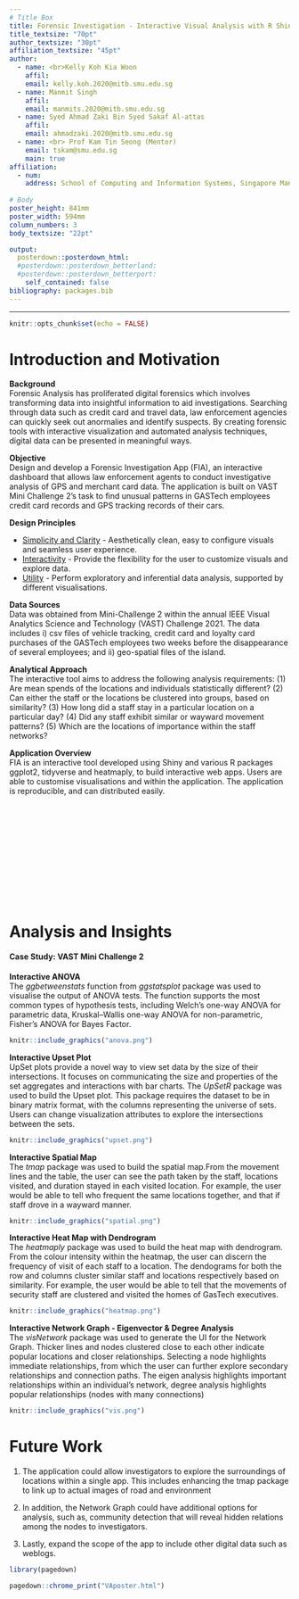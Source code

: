 ```yaml
---
# Title Box
title: Forensic Investigation - Interactive Visual Analysis with R Shiny <br>
title_textsize: "70pt"
author_textsize: "30pt"
affiliation_textsize: "45pt"
author:
  - name: <br>Kelly Koh Kia Woon 
    affil: 
    email: kelly.koh.2020@mitb.smu.edu.sg
  - name: Manmit Singh
    affil: 
    email: manmits.2020@mitb.smu.edu.sg
  - name: Syed Ahmad Zaki Bin Syed Sakaf Al-attas
    affil: 
    email: ahmadzaki.2020@mitb.smu.edu.sg
  - name: <br> Prof Kam Tin Seong (Mentor)
    email: tskam@smu.edu.sg
    main: true
affiliation:
  - num: 
    address: School of Computing and Information Systems, Singapore Management University
    
# Body
poster_height: 841mm 
poster_width: 594mm
column_numbers: 3
body_textsize: "22pt"

output: 
  posterdown::posterdown_html:
  #posterdown::posterdown_betterland:
  #posterdown::posterdown_betterport:
    self_contained: false
bibliography: packages.bib
---
```



---

```r
knitr::opts_chunk$set(echo = FALSE)
```

# Introduction and Motivation

**Background**<br>
Forensic Analysis has proliferated digital forensics which involves transforming data into insightful information to aid investigations. Searching through data such as credit card and travel data, law enforcement agencies can quickly seek out anormalies and identify suspects. By creating forensic tools with interactive visualization and automated analysis techniques, digital data can be presented in meaningful ways. 

**Objective**<br>
Design and develop a Forensic Investigation App (FIA), an interactive dashboard that allows law enforcement agents to conduct investigative analysis of GPS and merchant card data. The application is built on VAST Mini Challenge 2's task to find unusual patterns in GASTech employees credit card records and GPS tracking records of their cars. 

**Design Principles**<br>

- <u>Simplicity and Clarity</u> - Aesthetically clean, easy to configure visuals and seamless user experience.
- <u>Interactivity</u> - Provide the flexibility for the user to customize visuals and explore data.
- <u>Utility</u> - Perform exploratory and inferential data analysis, supported by different visualisations.


**Data Sources**<br>
Data was obtained from Mini-Challenge 2 within the annual IEEE Visual Analytics Science and Technology (VAST) Challenge 2021. The data includes i) csv files of vehicle tracking, credit card and loyalty card purchases of the GASTech employees two weeks before the disappearance of several employees; and ii) geo-spatial files of the island.


**Analytical Approach**<br>
The interactive tool aims to address the following analysis requirements:
(1)	Are mean spends of the locations and individuals statistically different?
(2)	Can either the staff or the locations be clustered into groups, based on similarity?
(3)	How long did a staff stay in a particular location on a particular day? 
(4)	Did any staff exhibit similar or wayward movement patterns? 
(5)	Which are the locations of importance within the staff networks?

**Application Overview**<br>
FIA is an interactive tool developed using Shiny and various R packages ggplot2, tidyverse and heatmaply, to build interactive web apps. Users are able to customise visualisations and within the application. The application is reproducible, and can distributed easily.
 <br>
 <br>
 <br>
 <br>
 <br>
 <br>
 <br>
 <br>
 <br>
 <br>
 <br>
 <br>
 
# Analysis and Insights
\vspace{-100pt}
#### Case Study: VAST Mini Challenge 2
\vspace{-100pt}
**Interactive ANOVA**<br>
The *ggbetweenstats* function from *ggstatsplot* package was used to visualise the output of ANOVA tests. The function supports the most common types of hypothesis tests, including Welch’s one-way ANOVA for parametric data, Kruskal–Wallis one-way ANOVA for non-parametric, Fisher’s ANOVA for Bayes Factor.

\vspace{-100pt}
```r
knitr::include_graphics("anova.png")
```
\vspace{-100pt}
**Interactive Upset Plot**<br>
UpSet plots provide a novel way to view set data by the size of their intersections. It focuses on communicating the size and properties of the set aggregates and interactions with bar charts. The *UpSetR* package was used to build the Upset plot. This package requires the dataset to be in binary matrix format, with the columns representing the universe of sets. Users can change visualization attributes to explore the intersections between the sets. 

\vspace{-100pt}
```r
knitr::include_graphics("upset.png")
```
\vspace{-100pt}

**Interactive Spatial Map **<br>
The *tmap* package was used to build the spatial map.From the movement lines and the table, the user can see the path taken by the staff, locations visited, and duration stayed in each visited location. For example, the user would be able to tell who frequent the same locations together, and that if staff drove in a wayward manner.
\vspace{-100pt}
```r
knitr::include_graphics("spatial.png")
```
\vspace{-100pt}

**Interactive Heat Map with Dendrogram**<br>
The *heatmaply* package was used to build the heat map with dendrogram. From the colour intensity within the heatmap, the user can discern the frequency of visit of each staff to a location. The dendograms for both the row and columns cluster similar staff and locations respectively based on similarity. For example, the user would be able to tell that the movements of security staff are clustered and visited the homes of GasTech executives.
\vspace{-100pt}
```r
knitr::include_graphics("heatmap.png")
```
\vspace{-100pt}

**Interactive Network Graph - Eigenvector & Degree Analysis**<br>
The *visNetwork* package was used to generate the UI for the Network Graph. Thicker lines and nodes clustered close to each other indicate popular locations and closer relationships. Selecting a node highlights immediate relationships, from which the user can further explore secondary relationships and connection paths. The eigen analysis highlights important relationships within an individual's network, degree analysis highlights popular relationships (nodes with many connections) 
\vspace{-100pt}
```r
knitr::include_graphics("vis.png")
```
\vspace{-100pt}

# Future Work
(1) The application could allow investigators to explore the surroundings of locations within a single app. This includes enhancing the tmap package to link up to actual images of road and environment

(2) In addition, the Network Graph could have additional options for analysis, such as, community detection that will reveal hidden relations among the nodes to investigators.

(3) Lastly, expand the scope of the app to include other digital data such as weblogs.

```r
library(pagedown)

pagedown::chrome_print("VAposter.html")
```



